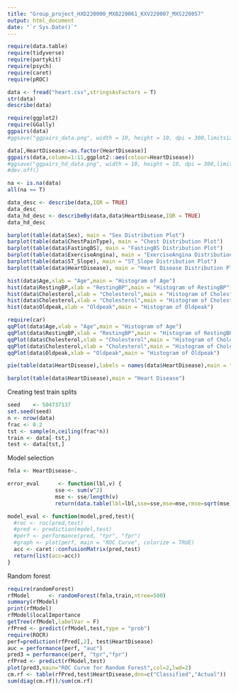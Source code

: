 ```yaml
---
title: "Group_project_HXD220000_MXB220061_KXV220007_MXS220057"
output: html_document
date: "`r Sys.Date()`"
---
```


```r
require(data.table)
require(tidyverse)
require(partykit)
require(psych)
require(caret)
require(pROC)

```

```r

data <- fread("heart.csv",stringsAsFactors = T)
str(data)
describe(data)

```

```r

require(ggplot2)
require(GGally)
ggpairs(data)
#ggsave("ggpairs_data.png", width = 10, height = 10, dpi = 300,limitsize = FALSE)

```

```r
data[,HeartDisease:=as.factor(HeartDisease)]
ggpairs(data,column=1:11,ggplot2::aes(colour=HeartDisease))
#ggsave("ggpairs_hd_data.png", width = 10, height = 10, dpi = 300,limitsize = FALSE)
#dev.off()
```

```r
na <- is.na(data)
all(na == T)
```

```r
data_desc <- describe(data,IQR = TRUE)
data_desc
data_hd_desc <- describeBy(data,data$HeartDisease,IQR = TRUE)
data_hd_desc

```

```r

barplot(table(data$Sex), main = "Sex Distribution Plot")
barplot(table(data$ChestPainType), main = "Chest Distribution Plot")
barplot(table(data$FastingBS), main = "FastingBS Distribution Plot")
barplot(table(data$ExerciseAngina), main = "ExerciseAngina Distribution Plot")
barplot(table(data$ST_Slope), main = "ST_Slope Distribution Plot")
barplot(table(data$HeartDisease), main = "Heart Disease Distribution Plot")

```

```r

hist(data$Age,xlab = "Age",main = "Histogram of Age")
hist(data$RestingBP,xlab = "RestingBP",main = "Histogram of RestingBP")
hist(data$Cholesterol,xlab = "Cholesterol",main = "Histogram of Cholesterol")
hist(data$Cholesterol,xlab = "Cholesterol",main = "Histogram of Cholesterol")
hist(data$Oldpeak,xlab = "Oldpeak",main = "Histogram of Oldpeak")

require(car)
qqPlot(data$Age,xlab = "Age",main = "Histogram of Age")
qqPlot(data$RestingBP,xlab = "RestingBP",main = "Histogram of RestingBP")
qqPlot(data$Cholesterol,xlab = "Cholesterol",main = "Histogram of Cholesterol")
qqPlot(data$Cholesterol,xlab = "Cholesterol",main = "Histogram of Cholesterol")
qqPlot(data$Oldpeak,xlab = "Oldpeak",main = "Histogram of Oldpeak")


```

```r

pie(table(data$HeartDisease),labels = names(data$HeartDisease),main = "Heart Disease")

barplot(table(data$HeartDisease),main = "Heart Disease")

```

Creating test train splits

```r
seed    <- 504737137
set.seed(seed)
n <- nrow(data)
frac <- 0.2
tst <- sample(n,ceiling(frac*n))
train <- data[-tst,]
test <- data[tst,]

```


Model selection

```r
fmla <- HeartDisease~.
```

```r
error_eval      <- function(lbl,v) { 
               sse <- sum(v^2)
               mse <- sse/length(v)
               return(data.table(lbl=lbl,sse=sse,mse=mse,rmse=sqrt(mse))) }

model_eval <- function(model,pred,test){
  #roc <- roc(pred,test)
  #pred <- prediction(model,test)
  #perf <- performance(pred, "tpr", "fpr")
  #graph <- plot(perf, main = "ROC Curve", colorize = TRUE)
  acc <- caret::confusionMatrix(pred,test)
  return(list(acc=acc))
}
```

Random forest 

```r
require(randomForest)
rfModel      <- randomForest(fmla,train,ntree=500)
summary(rfModel)
print(rfModel)
rfModel$localImportance
getTree(rfModel,labelVar = F)
rfPred <- predict(rfModel,test,type = "prob")
require(ROCR)
perf=prediction(rfPred[,2], test$HeartDisease)
auc = performance(perf, "auc")
pred3 = performance(perf, "tpr","fpr") 
rfPred <- predict(rfModel,test)
plot(pred3,main="ROC Curve for Random Forest",col=2,lwd=2)
cm.rf <- table(rfPred,test$HeartDisease,dnn=c("Classified","Actual"))
sum(diag(cm.rf))/sum(cm.rf)
```